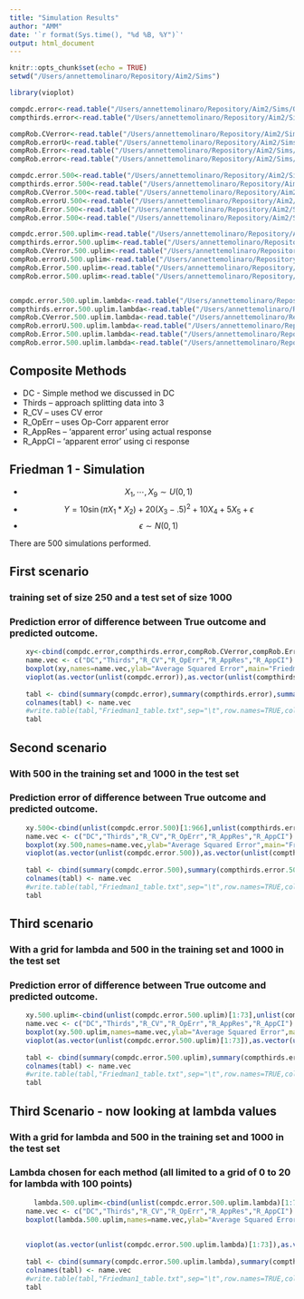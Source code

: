 ```yaml
---
title: "Simulation Results"
author: "AMM"
date: '`r format(Sys.time(), "%d %B, %Y")`'
output: html_document
---
```


```r
knitr::opts_chunk$set(echo = TRUE)
setwd("/Users/annettemolinaro/Repository/Aim2/Sims")

library(vioplot)

compdc.error<-read.table("/Users/annettemolinaro/Repository/Aim2/Sims/OlderFiles/friedman1_CompositeDC_ErrorToTruth.txt")
compthirds.error<-read.table("/Users/annettemolinaro/Repository/Aim2/Sims/OlderFiles/friedman1_CompositeThirds_ErrorToTruth.txt")

compRob.CVerror<-read.table("/Users/annettemolinaro/Repository/Aim2/Sims/OlderFiles/friedman1_CompositeRob_ErrorToTruth.txt")
compRob.errorU<-read.table("/Users/annettemolinaro/Repository/Aim2/Sims/OlderFiles/friedman1_CompositeRob_ErrorToTruth.errorU.lambdas.txt")
compRob.Error<-read.table("/Users/annettemolinaro/Repository/Aim2/Sims/OlderFiles/friedman1_CompositeRob_ErrorToTruth.ErrorOptimisim.Lambdas.txt")
compRob.error<-read.table("/Users/annettemolinaro/Repository/Aim2/Sims/OlderFiles/friedman1_CompositeRob_ErrorToTruth.error.lambdas.txt")

compdc.error.500<-read.table("/Users/annettemolinaro/Repository/Aim2/Sims/OlderFiles/friedman1_500_CompositeDC_ErrorToTruth.txt")
compthirds.error.500<-read.table("/Users/annettemolinaro/Repository/Aim2/Sims/OlderFiles/friedman1_500_CompositeThirds_ErrorToTruth.txt")
compRob.CVerror.500<-read.table("/Users/annettemolinaro/Repository/Aim2/Sims/OlderFiles/friedman1_500_CompositeRob_ErrorToTruth.txt")
compRob.errorU.500<-read.table("/Users/annettemolinaro/Repository/Aim2/Sims/OlderFiles/friedman1_500_CompositeRob_ErrorToTruth.errorU.lambdas.txt")
compRob.Error.500<-read.table("/Users/annettemolinaro/Repository/Aim2/Sims/OlderFiles/friedman1_500_CompositeRob_ErrorToTruth.ErrorOptimisim.Lambdas.txt")
compRob.error.500<-read.table("/Users/annettemolinaro/Repository/Aim2/Sims/OlderFiles/friedman1_500_CompositeRob_ErrorToTruth.error.lambdas.txt")

compdc.error.500.uplim<-read.table("/Users/annettemolinaro/Repository/Aim2/Sims/friedman1_500_CompositeDC_Train500_uplim20_ErrorToTruth.txt")
compthirds.error.500.uplim<-read.table("/Users/annettemolinaro/Repository/Aim2/Sims/friedman1_500_CompositeThirds_500_uplim_ErrorToTruth.txt")
compRob.CVerror.500.uplim<-read.table("/Users/annettemolinaro/Repository/Aim2/Sims/friedman1_500_CompositeRob_500_uplim_ErrorToTruth.txt")
compRob.errorU.500.uplim<-read.table("/Users/annettemolinaro/Repository/Aim2/Sims/friedman1_500_CompositeRob_500_uplim_ErrorToTruth.errorU.lambdas.txt")
compRob.Error.500.uplim<-read.table("/Users/annettemolinaro/Repository/Aim2/Sims/friedman1_500_CompositeRob_500_uplim_ErrorToTruth.ErrorOptimisim.Lambdas.txt")
compRob.error.500.uplim<-read.table("/Users/annettemolinaro/Repository/Aim2/Sims/friedman1_500_CompositeRob_500_uplim_ErrorToTruth.error.lambdas.txt")


compdc.error.500.uplim.lambda<-read.table("/Users/annettemolinaro/Repository/Aim2/Sims/friedman1_500_CompositeDC_Train500_uplim20_MinErrorLambda.txt")[1:500,]
compthirds.error.500.uplim.lambda<-read.table("/Users/annettemolinaro/Repository/Aim2/Sims/friedman1_500_CompositeThirds_500_uplim_MinErrorLambda.txt")
compRob.CVerror.500.uplim.lambda<-read.table("/Users/annettemolinaro/Repository/Aim2/Sims/friedman1_500_CompositeRob_500_uplim_MinErrorLambda.txt")
compRob.errorU.500.uplim.lambda<-read.table("/Users/annettemolinaro/Repository/Aim2/Sims/friedman1_500_CompositeRob_500_uplim_MinErrorLambda.errorU.lambdas.txt")
compRob.Error.500.uplim.lambda<-read.table("/Users/annettemolinaro/Repository/Aim2/Sims/friedman1_500_CompositeRob_500_uplim_MinErrorLambda.ErrorOptimisim.Lambdas.txt")
compRob.error.500.uplim.lambda<-read.table("/Users/annettemolinaro/Repository/Aim2/Sims/friedman1_500_CompositeRob_500_uplim_MinErrorLambda.error.lambdas.txt")

```
## Composite Methods
* DC - Simple method we discussed in DC
* Thirds -- approach splitting data into 3
* R_CV -- uses CV error
* R_OpErr -- uses Op-Corr apparent error
* R_AppRes -- 'apparent error' using actual response
* R_AppCI -- 'apparent error' using ci response

## Friedman 1 - Simulation 

* $$X_{1}, \cdots,X_{9} \sim U(0,1)$$
* $$ Y= 10 \sin(\pi X_1\ast X_2)+20(X_{3}-.5)^2+10X_4+5X_{5}+\epsilon$$
* $$ \epsilon \sim N(0,1)$$


There are 500 simulations performed. 



## First scenario
### training set of size 250 and a test set of size 1000 
### Prediction error of difference between True outcome and predicted outcome.
```r

    xy<-cbind(compdc.error,compthirds.error,compRob.CVerror,compRob.Error,compRob.errorU,compRob.error)
    name.vec <- c("DC","Thirds","R_CV","R_OpErr","R_AppRes","R_AppCI")
    boxplot(xy,names=name.vec,ylab="Average Squared Error",main="Friedman 1")
    vioplot(as.vector(unlist(compdc.error)),as.vector(unlist(compthirds.error)),as.vector(unlist(compRob.CVerror)),as.vector(unlist(compRob.Error)),as.vector(unlist(compRob.errorU)),as.vector(unlist(compRob.error)),names=name.vec)
    
    tabl <- cbind(summary(compdc.error),summary(compthirds.error),summary(compRob.CVerror),summary(compRob.Error),summary(compRob.errorU),summary(compRob.error))
    colnames(tabl) <- name.vec
    #write.table(tabl,"Friedman1_table.txt",sep="\t",row.names=TRUE,col.names=TRUE,quote=FALSE)
    tabl
```


## Second scenario
### With 500 in the training set and 1000 in the test set
### Prediction error of difference between True outcome and predicted outcome.
```r

    xy.500<-cbind(unlist(compdc.error.500)[1:966],unlist(compthirds.error.500)[1:966],unlist(compRob.CVerror.500),unlist(compRob.Error.500),unlist(compRob.errorU.500),unlist(compRob.error.500))
    name.vec <- c("DC","Thirds","R_CV","R_OpErr","R_AppRes","R_AppCI")
    boxplot(xy.500,names=name.vec,ylab="Average Squared Error",main="Friedman 1")
    vioplot(as.vector(unlist(compdc.error.500)),as.vector(unlist(compthirds.error.500)),as.vector(unlist(compRob.CVerror.500)),as.vector(unlist(compRob.Error.500)),as.vector(unlist(compRob.errorU.500)),as.vector(unlist(compRob.error.500)),names=name.vec)
    
    tabl <- cbind(summary(compdc.error.500),summary(compthirds.error.500),summary(compRob.CVerror.500),summary(compRob.Error.500),summary(compRob.errorU.500),summary(compRob.error.500))
    colnames(tabl) <- name.vec
    #write.table(tabl,"Friedman1_table.txt",sep="\t",row.names=TRUE,col.names=TRUE,quote=FALSE)
    tabl
```



## Third scenario
### With a grid for lambda and 500 in the training set and 1000 in the test set  
### Prediction error of difference between True outcome and predicted outcome.
```r

    xy.500.uplim<-cbind(unlist(compdc.error.500.uplim)[1:73],unlist(compthirds.error.500.uplim)[1:73],unlist(compRob.CVerror.500.uplim),unlist(compRob.Error.500.uplim),unlist(compRob.errorU.500.uplim),unlist(compRob.error.500.uplim))
    name.vec <- c("DC","Thirds","R_CV","R_OpErr","R_AppRes","R_AppCI")
    boxplot(xy.500.uplim,names=name.vec,ylab="Average Squared Error",main="Friedman 1")
    vioplot(as.vector(unlist(compdc.error.500.uplim)[1:73]),as.vector(unlist(compthirds.error.500.uplim)[1:73]),as.vector(unlist(compRob.CVerror.500.uplim)),as.vector(unlist(compRob.Error.500.uplim)),as.vector(unlist(compRob.errorU.500.uplim)),as.vector(unlist(compRob.error.500.uplim)),names=name.vec)
    
    tabl <- cbind(summary(compdc.error.500.uplim),summary(compthirds.error.500.uplim),summary(compRob.CVerror.500.uplim),summary(compRob.Error.500.uplim),summary(compRob.errorU.500.uplim),summary(compRob.error.500.uplim))
    colnames(tabl) <- name.vec
    #write.table(tabl,"Friedman1_table.txt",sep="\t",row.names=TRUE,col.names=TRUE,quote=FALSE)
    tabl
```
 
## Third Scenario - now looking at lambda values
### With a grid for lambda and 500 in the training set and 1000 in the test set  
### Lambda chosen for each method (all limited to a grid of 0 to 20 for lambda with 100 points)
```r
      lambda.500.uplim<-cbind(unlist(compdc.error.500.uplim.lambda)[1:73],unlist(compthirds.error.500.uplim.lambda)[1:73],unlist(compRob.CVerror.500.uplim.lambda),unlist(compRob.Error.500.uplim.lambda),unlist(compRob.errorU.500.uplim.lambda),unlist(compRob.error.500.uplim.lambda))
    name.vec <- c("DC","Thirds","R_CV","R_OpErr","R_AppRes","R_AppCI")
    boxplot(lambda.500.uplim,names=name.vec,ylab="Average Squared Error",main="Friedman 1")
    
    
    vioplot(as.vector(unlist(compdc.error.500.uplim.lambda)[1:73]),as.vector(unlist(compthirds.error.500.uplim.lambda)[1:73]),as.vector(unlist(compRob.CVerror.500.uplim.lambda)),as.vector(unlist(compRob.Error.500.uplim.lambda)),as.vector(unlist(compRob.errorU.500.uplim.lambda)),as.vector(unlist(compRob.error.500.uplim.lambda)),names=name.vec)
    
    tabl <- cbind(summary(compdc.error.500.uplim.lambda),summary(compthirds.error.500.uplim.lambda),summary(compRob.CVerror.500.uplim.lambda),summary(compRob.Error.500.uplim.lambda),summary(compRob.errorU.500.uplim.lambda),summary(compRob.error.500.uplim.lambda))
    colnames(tabl) <- name.vec
    #write.table(tabl,"Friedman1_table.txt",sep="\t",row.names=TRUE,col.names=TRUE,quote=FALSE)
    tabl
```